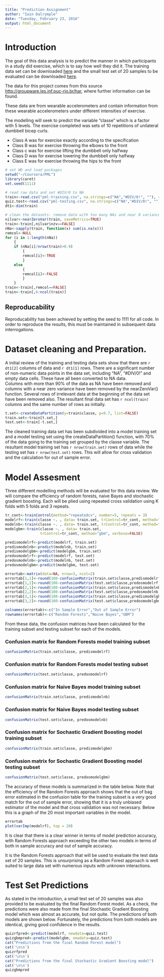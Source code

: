 ```yaml
---
title: "Prediction Assignment"
author: "Iain Dalrymple"
date: "Tuesday, February 23, 2016"
output: html_document
---
```

 
# Introduction
The goal of this data analysis is to predict the manner in which participants in a study did exercise, which is to say how well they did it. The training data set can be downloaded [here](https://d396qusza40orc.cloudfront.net/predmachlearn/pml-training.csv) and the small test set of 20 samples to be evaluated can be downloaded [here](https://d396qusza40orc.cloudfront.net/predmachlearn/pml-testing.csv).  

The data for this project comes from this source [http://groupware.les.inf.puc-rio.br/har](http://groupware.les.inf.puc-rio.br/har), where further information can be found. 

These data are from wearable accelerometers and contain information from these wearable accelerometers under different intensities of exercise. 

The modelling will seek to predict the variable "classe" which is a factor with 5 levels. The exercise completed was sets of 10 repetitions of unilateral dumbbell bicep curls.  

- Class A was for exercise exactly according to the specification
- Class B was for exercise throwing the elbows to the front
- Class c was for exercise lifting the dumbbell only halfway
- Class D was for exercise lowering the dumbbell only halfway
- Class E was for exercise throwing the hips to the front

```r
# set WD and load packages
setwd("~/Coursera/PML")
library(caret)
set.seed(1111)

# read raw data and set #DIV/0 to NA
train<-read.csv("pml-training.csv", na.strings=c("NA","#DIV/0!", ""), row.names=1)
quiz.test<-read.csv("pml-testing.csv", na.strings=c("NA","#DIV/0!", ""), row.names=1)
dt1<-dim(train)

# clean the datasets- remove data with too many NAs and near 0 variance
nilvar<-nearZeroVar(train, saveMetrics=TRUE)
train<-train[,nilvar$nzv==FALSE]
nNa<-sapply(train, function(x) sum(is.na(x)))
remcol<-NULL
for (i in 1:length(nNa))
    {
    if (nNa[i]/nrow(train)>0.9)
        {
        remcol[i]<-TRUE
        }
    else
        {
        remcol[i]<-FALSE
        }
    }
train<-train[,remcol==FALSE]
train<-train[,6:ncol(train)]

```

## Reproducability 
Reproducability has been achieved by setting the seed to 1111 for all code. In order to reproduce the results, this must be maintained in subsequent data interrogations. 

# Dataset cleaning and Preparation. 
A initial review of the training and testing data sets show that there are `r dt1[2]` columns of data and `r dt1[1]` rows. There are a significant number of non-numeric data points in the data set, including "NA", "#DIV/0!" and empty data cells. These have all been converted to NA data.  
Columns with more than 90% of the data as NA have been removed and columns with a near zero variance have been removed by the nearZeroVar() function. Several rows of irrelevant data at the beginning of the data set have been removed also. The resultant final data set has `r ncol(train)` columns and the same number of rows as initially.  

```r
t.set<-createDataPartition(y=train$classe, p=0.7, list=FALSE)
train.set<-train[t.set,]
test.set<-train[-t.set,]
```

The cleaned training data set has been subdivided into a model training set and a model testing set using the createDataPartition() function, with 70% of the data going to the training set grouped by the classe variable. The resultant model training set has `r nrow(train.set)` rows of data while the testing set has `r nrow(test.set)` rows. This will allow for cross validation and the calculation for out of sample error. 

# Model Assesment
Three different modelling methods will be evaluated for this data review. We will compare the efficiency of random forests, naive Bayes and stochastic gradient boosting. Each will be plied using repeated cross validation using K folds with 5 folds and 3 repeats.  

```r
tr_cont<-trainControl(method="repeatedcv", number=5, repeats = 3)
modelrf<-train(classe ~. , data= train.set, trControl=tr_cont, method="rf")
modelnb<-train(classe ~. , data= train.set, trControl=tr_cont, method="nb")
modelgbm<-train(classe ~. , data= train.set, 
                trControl=tr_cont, method="gbm", verbose=FALSE)

predismodelrf<-predict(modelrf, train.set)
predismodelnb<-predict(modelnb, train.set)
predismodelgbm<-predict(modelgbm, train.set)
predosmodelrf<-predict(modelrf, test.set)
predosmodelnb<-predict(modelnb, test.set)
predosmodelgbm<-predict(modelgbm, test.set)

errortab<-matrix(data=NA, nrow=3, ncol=2)
errortab[1,1]<-round(100-confusionMatrix(train.set$classe,predismodelrf)$overall[1]*100,1)
errortab[1,2]<-round(100-confusionMatrix(test.set$classe,predosmodelrf)$overall[1]*100,1)
errortab[2,1]<-round(100-confusionMatrix(train.set$classe,predismodelnb)$overall[1]*100,1)
errortab[2,2]<-round(100-confusionMatrix(test.set$classe,predosmodelnb)$overall[1]*100,1)
errortab[3,1]<-round(100-confusionMatrix(train.set$classe,predismodelgbm)$overall[1]*100,1)
errortab[3,2]<-round(100-confusionMatrix(test.set$classe,predosmodelgbm)$overall[1]*100,1)

colnames(errortab)<-c("In Sample Error","Out of Sample Error")
rownames(errortab)<-c("Random Forests","Naive Bayes","GBM")

```

From these data, the confusion matrices have been calculated for the training subset and testing subset for each of the models. 

### Confusion matrix for Random Forests model training subset
```r
confusionMatrix(train.set$classe, predismodelrf)
```

### Confusion matrix for Random Forests model testing subset
```r
confusionMatrix(test.set$classe, predosmodelrf)
```

### Confusion matrix for Naive Bayes model training subset
```r
confusionMatrix(train.set$classe, predismodelnb)
```

### Confusion matrix for Naive Bayes model testing subset
```r
confusionMatrix(test.set$classe, predosmodelnb)
```

### Confusion matrix for Sochastic Gradient Boosting model training subset
```r
confusionMatrix(train.set$classe, predismodelgbm)
```

### Confusion matrix for Sochastic Gradient Boosting model testing subset
```r
confusionMatrix(test.set$classe, predosmodelgbm)
```

The accuracy of these models is summarized in the table below. Note that the efficiency of the Random Forests approach shows that the out of bag error estimated in the confusion table for the training subset is a very good match for the out of sample error, showing that it is a truly unbiased estimator of the model and that cross validation was not necessary. Below this is a graph of the 20 most important variables in the model. 

```r
errortab
plot(varImp(modelrf), top = 20)
```

It is clear that there is a clear winner in terms of model prediction accuracy, with Random Forests approach exceeding the other two models in terms of both in sample accuracy and out of sample accuracy. 

It is the Random Forests approach that will be used to evaluate the  test data set of 20 samples. This is unsurprising as a Random Forest approach is well suited to large data set with numerous inputs with unknown interactions. 

# Test Set Predictions
As stated in the introduction, a small test set of 20 samples was also provided to be evaluated by the final Random Forest model. As a check, the predictions were also made from the final Stochastic Gradient Boosting model which was almost as accurate, but not quite. The predictions of both models are shown below. Fortunately, the predictions from both models are identical, giving good confidence in the results. 

```r
quizrfpred<-predict(modelrf, newdata=quiz.test)
quizgbmpred<-predict(modelgbm, newdata=quiz.test)
cat("Predictions from the final Random Forest model")
cat('\n\n')
quizrfpred
cat('\n\n')
cat("Predictions from the final Stochastic Gradient Boosting model")
cat('\n\n')
quizgbmpred
```
